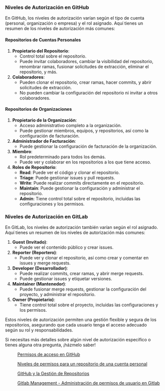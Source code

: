 ### Niveles de Autorización en GitHub

En GitHub, los niveles de autorización varían según el tipo de cuenta (personal, organización o empresa) y el rol asignado. Aquí tienes un resumen de los niveles de autorización más comunes:

#### Repositorios de Cuentas Personales

1.  **Propietario del Repositorio**:
    -   Control total sobre el repositorio.
    -   Puede invitar colaboradores, cambiar la visibilidad del repositorio, renombrar ramas, fusionar solicitudes de extracción, eliminar el repositorio, y más.
2.  **Colaboradores**:
    -   Pueden clonar el repositorio, crear ramas, hacer commits, y abrir solicitudes de extracción.
    -   No pueden cambiar la configuración del repositorio ni invitar a otros colaboradores.

#### Repositorios de Organizaciones

1.  **Propietario de la Organización**:
    -   Acceso administrativo completo a la organización.
    -   Puede gestionar miembros, equipos, y repositorios, así como la configuración de facturación.
2.  **Administrador de Facturación**:
    -   Puede gestionar la configuración de facturación de la organización.
3.  **Miembro**:
    -   Rol predeterminado para todos los demás.
    -   Puede ver y colaborar en los repositorios a los que tiene acceso.
4.  **Roles de Repositorio**:
    -   **Read**: Puede ver el código y clonar el repositorio.
    -   **Triage**: Puede gestionar issues y pull requests.
    -   **Write**: Puede realizar commits directamente en el repositorio.
    -   **Maintain**: Puede gestionar la configuración y administrar el repositorio.
    -   **Admin**: Tiene control total sobre el repositorio, incluidas las configuraciones y los permisos.

### Niveles de Autorización en GitLab

En GitLab, los niveles de autorización también varían según el rol asignado. Aquí tienes un resumen de los niveles de autorización más comunes:

1.  **Guest (Invitado)**:
    -   Puede ver el contenido público y crear issues.
2.  **Reporter (Reportero)**:
    -   Puede ver y clonar el repositorio, así como crear y comentar en issues y merge requests.
3.  **Developer (Desarrollador)**:
    -   Puede realizar commits, crear ramas, y abrir merge requests.
    -   Puede gestionar issues y etiquetar versiones.
4.  **Maintainer (Mantenedor)**:
    -   Puede fusionar merge requests, gestionar la configuración del proyecto, y administrar el repositorio.
5.  **Owner (Propietario)**:
    -   Tiene control total sobre el proyecto, incluidas las configuraciones y los permisos.

Estos niveles de autorización permiten una gestión flexible y segura de los repositorios, asegurando que cada usuario tenga el acceso adecuado según su rol y responsabilidades.

Si necesitas más detalles sobre algún nivel de autorización específico o tienes alguna otra pregunta, ¡házmelo saber!

:   [Permisos de acceso en GitHub](https://docs.github.com/es/get-started/learning-about-github/access-permissions-on-github)

:   [Niveles de permisos para un repositorio de una cuenta personal](https://docs.github.com/es/account-and-profile/setting-up-and-managing-your-personal-account-on-github/managing-user-account-settings/permission-levels-for-a-personal-account-repository)

:   [GitHub y la Gestión de Repositorios](https://www.chucksacademy.com/es/topic/git-basic/management)

:   [Gitlab Management - Administración de permisos de usuario en Gitlab](https://programmerclick.com/article/18332356767/)

